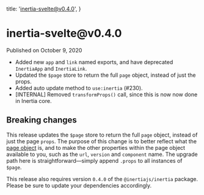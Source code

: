 
  title: 'inertia-svelte@v0.4.0',
}

<h1>inertia-svelte@v0.4.0</h1>

<div className="-mt-8 mb-12 text-base font-medium text-gray-600">Published on October 9, 2020</div>

- Added new `app` and `link` named exports, and have deprecated `InertiaApp` and `InertiaLink`.
- Updated the `$page` store to return the full `page` object, instead of just the props.
- Added auto update method to `use:inertia` (#230).
- [INTERNAL] Removed `transformProps()` call, since this is now now done in Inertia core.

## Breaking changes

This release updates the `$page` store to return the full `page` object, instead of just the page `props`. The purpose of this change is to better reflect what the [page object](https://inertiajs.com/the-protocol#the-page-object) is, and to make the other properties within the page object available to you, such as the `url`, `version` and `component` name. The upgrade path here is straightforward—simply append `.props` to all instances of `$page`.

This release also requires version `0.4.0` of the `@inertiajs/inertia` package. Please be sure to update your dependencies accordingly.
